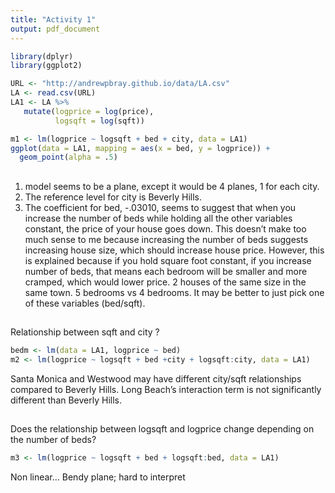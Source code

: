 ```yaml
---
title: "Activity 1"
output: pdf_document
---
```



```r
library(dplyr)
library(ggplot2)
```

``` r
URL <- "http://andrewpbray.github.io/data/LA.csv"
LA <- read.csv(URL)
LA1 <- LA %>%
   mutate(logprice = log(price),
          logsqft = log(sqft))

m1 <- lm(logprice ~ logsqft + bed + city, data = LA1)
ggplot(data = LA1, mapping = aes(x = bed, y = logprice)) +
  geom_point(alpha = .5)

```

##
1. model seems to be a plane, except it would be 4 planes, 1 for each city. 
2. The reference level for city is Beverly Hills.
3. The coefficient for bed, -.03010, seems to suggest that when you increase the number of beds while holding all the other variables constant, the price of your house goes down. This doesn't make too much sense to me because increasing the number of beds suggests increasing house size, which should increase house price. However, this is explained because if you hold square foot constant, if you increase number of beds, that means each bedroom will be smaller and more cramped, which would lower price. 2 houses of the same size in the same town. 5 bedrooms vs 4 bedrooms. It may be better to just pick one of these variables (bed/sqft).

##
Relationship between sqft and city ?

```r
bedm <- lm(data = LA1, logprice ~ bed)
m2 <- lm(logprice ~ logsqft + bed +city + logsqft:city, data = LA1)
```



Santa Monica and Westwood may have different city/sqft relationships compared to Beverly Hills. Long Beach's interaction term is not significantly different than Beverly Hills.


##
Does the relationship between logsqft and logprice change depending on the number of beds?

```r
m3 <- lm(logprice ~ logsqft + bed + logsqft:bed, data = LA1)
```

Non linear... Bendy plane; hard to interpret

